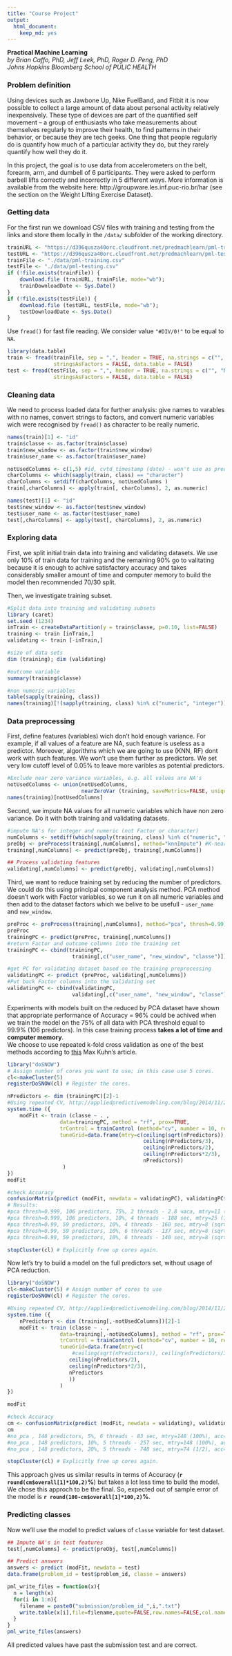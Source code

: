 ```yaml
---
title: "Course Project"
output:
  html_document:
    keep_md: yes
---
```

**Practical Machine Learning**  
*by Brian Caffo, PhD, Jeff Leek, PhD, Roger D. Peng, PhD*  
*Johns Hopkins Bloomberg School of PULIC HEALTH*  

### Problem definition

Using devices such as Jawbone Up, Nike FuelBand, and Fitbit it is now possible to collect a large amount of data about personal activity relatively inexpensively. These type of devices are part of the quantified self movement – a group of enthusiasts who take measurements about themselves regularly to improve their health, to find patterns in their behavior, or because they are tech geeks. One thing that people regularly do is quantify how much of a particular activity they do, but they rarely quantify how well they do it. 

In this project, the goal is to use data from accelerometers on the belt, forearm, arm, and dumbell of 6 participants. They were asked to perform barbell lifts correctly and incorrectly in 5 different ways. More information is available from the website here: http://groupware.les.inf.puc-rio.br/har (see the section on the Weight Lifting Exercise Dataset). 

### Getting data
For the first run we download CSV files with training and testing from the links and store them locally in the `/data/` subfolder of the working directory.
```r
trainURL <- "https://d396qusza40orc.cloudfront.net/predmachlearn/pml-training.csv"
testURL <- "https://d396qusza40orc.cloudfront.net/predmachlearn/pml-testing.csv"
trainFile <- "./data/pml-training.csv"
testFile <- "./data/pml-testing.csv"
if (!file.exists(trainFile)) {
    download.file (trainURL, trainFile, mode="wb"); 
    trainDownloadDate <- Sys.Date()
}
if (!file.exists(testFile)) {
    download.file (testURL, testFile, mode="wb"); 
    testDownloadDate <- Sys.Date()
}

```

Use `fread()` for fast file reading. We consider value `"#DIV/0!"` to be equal to `NA`.
```r
library(data.table)
train <- fread(trainFile, sep = ",", header = TRUE, na.strings = c("", "NA", "#DIV/0!"), 
               stringsAsFactors = FALSE, data.table = FALSE)
test <- fread(testFile, sep = ",", header = TRUE, na.strings = c("", "NA", "#DIV/0!"), 
               stringsAsFactors = FALSE, data.table = FALSE)
```

### Cleaning data
We need to process loaded data for further analysis: give names to varables with no names, convert strings to factors, and convert numeric variables wich were recognised by `fread()` as character to be really numeric.

```r
names(train)[1] <- "id"
train$classe <- as.factor(train$classe)
train$new_window <- as.factor(train$new_window)
train$user_name <- as.factor(train$user_name)

notUsedColumns <- c(1,5) #id, cvtd_timestamp (date) - won't use as predictors and won't convert to num
charColumns <- which(sapply(train, class) == "character")
charColumns <- setdiff(charColumns, notUsedColumns )
train[,charColumns] <- apply(train[, charColumns], 2, as.numeric)

names(test)[1] <- "id"
test$new_window <- as.factor(test$new_window)
test$user_name <- as.factor(test$user_name)
test[,charColumns] <- apply(test[, charColumns], 2, as.numeric)
```

### Exploring data

First, we split initial train data into training and validating datasets. We use only 10% of train data for training and the remaining 90% go to valitating because it is enough to achive satisfactory accuracy and takes considerably smaller amount of time and computer memory to build the model then recommended 70/30 split.

Then, we investigate training subset.
```r
#Split data into training and validating subsets
library (caret)
set.seed (1234)
inTrain <- createDataPartition(y = train$classe, p=0.10, list=FALSE)
training <- train [inTrain,]
validating <- train [-inTrain,]

#size of data sets
dim (training); dim (validating)

#outcome variable
summary(training$classe)

#non numeric variables
table(sapply(training, class))
names(training)[!(sapply(training, class) %in% c("numeric", "integer"))]
```

### Data preprocessing
First, define  features (variables) wich don't hold enough variance. For example, if all values of a feature are NA, such feature is useless as a predictor. Moreover, algorithms which we are going to use (KNN, RF) dont work with such features. We won't use them further as predictors. We set very low cutoff level of 0.05% to leave more varibles as potential predictors.
```r
#Exclude near zero variance variables, e.g. all values are NA's
notUsedColumns <- union(notUsedColumns, 
                        nearZeroVar (training, saveMetrics=FALSE, uniqueCut = 0.05))
names(training)[notUsedColumns]
```

Second, we impute NA values for all numeric variables which have non zero variance. Do it with both training and validating datasets.
```r
#impute NA's for integer and numeric (not Factor or character)
numColumns <- setdiff(which(sapply(training, class) %in% c("numeric", "integer")), notUsedColumns)
preObj <- preProcess(training[,numColumns], method="knnImpute") #K-nearest neighbours imputation
training[,numColumns] <- predict(preObj, training[,numColumns])

## Process validating features
validating[,numColumns] <- predict(preObj, validating[,numColumns])
```

Third, we want to reduce training set by reducing the number of predictors. We could do this using principal component analysis method. PCA method doesn't work with Factor variables, so we run it on all numeric variables and then add to the dataset factors which we belive to be usefull - `user_name` and `new_window`.
```r
preProc <- preProcess(training[,numColumns], method="pca", thresh=0.99)
preProc 
trainingPC <- predict(preProc, training[,numColumns])
#return Factor and outcome columns into the training set
trainingPC <- cbind(trainingPC,
                     training[,c("user_name", "new_window", "classe")])

#get PC for validating dataset based on the training preprocessing
validatingPC <- predict (preProc, validating[,numColumns]) 
#Put back Factor columns into the Validating set
validatingPC <- cbind(validatingPC,
                     validating[,c("user_name", "new_window", "classe")])
```

Experiments with models built on the reduced by PCA dataset have shown that appropriate performance of Accuracy = 96% could be achived when we train the model on the 75% of all data with PCA threshold equal to 99.9% (106 predictors). In this case training process **takes a lot of time and computer memory**.  
We choose to use repeated k-fold cross validation as one of the best methods according to [this](http://appliedpredictivemodeling.com/blog/2014/11/27/vpuig01pqbklmi72b8lcl3ij5hj2qm) Max Kuhn's article. 
```r
library("doSNOW")
# Assign number of cores you want to use; in this case use 5 cores. 
cl<-makeCluster(5) 
registerDoSNOW(cl) # Register the cores.

nPredictors <- dim (trainingPC)[2]-1
#Using repeated CV, http://appliedpredictivemodeling.com/blog/2014/11/27/vpuig01pqbklmi72b8lcl3ij5hj2qm
system.time ({
    modFit <- train (classe ~ . , 
                 data=trainingPC, method = "rf", prox=TRUE,
                 trControl = trainControl (method="cv", number = 10, repeats = 10),
                 tuneGrid=data.frame(mtry=c(ceiling(sqrt(nPredictors)),
                                            ceiling(nPredictors/3),
                                            ceiling(nPredictors/2),
                                            ceiling(nPredictors*2/3),
                                            nPredictors))
                  )
}) 
modFit

#check Accuracy
confusionMatrix(predict (modFit, newdata = validatingPC), validatingPC$classe) 
# Results:
#pca thresh=0.999, 106 predictors, 75%, 2 threads - 2.8 часа, mtry=11 (sqrt), асс=.96
#pca thresh=0.999, 106 predictors, 10%, 4 threads - 188 sec, mtry=25 (1/3), acc=.86
#pca thresh=0.99, 59 predictors, 10%, 4 threads - 160 sec, mtry=8 (sqrt), acc=.83
#pca thresh=0.99, 59 predictors, 10%, 6 threads - 137 sec, mtry=8 (sqrt), acc=.83
#pca thresh=0.99, 59 predictors, 10%, 6 threads - 140 sec, mtry=8 (sqrt), CVrepeats=30, acc=.83

stopCluster(cl) # Explicitly free up cores again.
```

Now let's try to build a model on the full predictors set, without usage of PCA reduction.
```r
library("doSNOW")
cl<-makeCluster(5) # Assign number of cores to use
registerDoSNOW(cl) # Register the cores.

#Using repeated CV, http://appliedpredictivemodeling.com/blog/2014/11/27/vpuig01pqbklmi72b8lcl3ij5hj2qm
system.time ({
    nPredictors <- dim (training[,-notUsedColumns])[2]-1
    modFit <- train (classe ~ . , 
                 data=training[,-notUsedColumns], method = "rf", prox=TRUE,
                 trControl = trainControl (method="cv", number = 10, repeats = 10),
                 tuneGrid=data.frame(mtry=c(
                     #ceiling(sqrt(nPredictors)), ceiling(nPredictors/3),
                    ceiling(nPredictors/2),
                    ceiling(nPredictors*2/3),
                    nPredictors
                    ))
                 )
}) 

modFit

#check Accuracy
cm <- confusionMatrix(predict (modFit, newdata = validating), validating$classe) 
cm 
#no_pca , 148 predictors, 5%, 6 threads - 83 sec, mtry=148 (100%), acc=.94
#no_pca , 148 predictors, 10%, 5 threads - 257 sec, mtry=148 (100%), acc=.98
#no_pca , 148 predictors, 20%, 5 threads - 748 sec, mtry=74 (1/2), acc=.99

stopCluster(cl) # Explicitly free up cores again.
```

This approach gives us similar results in terms of Accuracy (**`r round(cm$overall[1]*100,2)`%**) but takes a lot less time to build the model. We chose this approch to be the final. So, expected out of sample error of the model is **`r round(100-cm$overall[1]*100,2)`%**.

### Predicting classes
Now we'll use the model to predict values of `classe` variable for test dataset. 
```r
## Impute NA's in test features
test[,numColumns] <- predict(preObj, test[,numColumns])

## Predict answers
answers <- predict (modFit, newdata = test)
data.frame(problem_id = test$problem_id, classe = answers)

pml_write_files = function(x){
  n = length(x)
  for(i in 1:n){
    filename = paste0("submission/problem_id_",i,".txt")
    write.table(x[i],file=filename,quote=FALSE,row.names=FALSE,col.names=FALSE)
  }
}
pml_write_files(answers)

````

All predicted values have past the submission test and are correct.